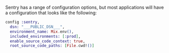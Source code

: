 Sentry has a range of configuration options, but most applications will have a configuration that looks like the following:

<SignInNote />

```elixir {filename:config/config.exs}
config :sentry,
  dsn: "___PUBLIC_DSN___",
  environment_name: Mix.env(),
  included_environments: [:prod],
  enable_source_code_context: true,
  root_source_code_paths: [File.cwd!()]
```
